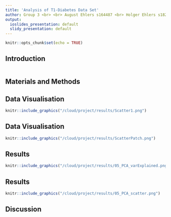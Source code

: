 ```yaml
---
title: 'Analysis of T1-Diabetes Data Set'
author: Group 3 <br> <br> August Ehlers s164487 <br> Holger Ehlers s182521 <br> Kiara Szakter s202504 <br> Ranjitha Sekhar s210271
output:
  ioslides_presentation: default
  slidy_presentation: default
---
```


```r
knitr::opts_chunk$set(echo = TRUE)
```

## Introduction



```r
```

## Materials and Methods


## Data Visualisation
```r
knitr::include_graphics("/cloud/project/results/Scatter1.png")
```
## Data Visualisation
```r
knitr::include_graphics("/cloud/project/results/ScatterPatch.png")
```




## Results
```r
knitr::include_graphics("/cloud/project/results/05_PCA_varExplained.png")
```

## Results
```r
knitr::include_graphics("/cloud/project/results/05_PCA_scatter.png")
```

## Discussion
```r
```